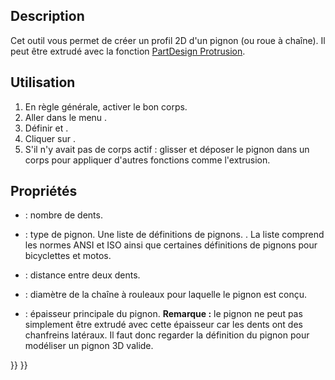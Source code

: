 <languages/>

{{Docnav/fr
|[[PartDesign_Scaled/fr|Mise à l'échelle]]
|[[PartDesign_InvoluteGear/fr|Engrenage à développante]]
|[[PartDesign_Workbench/fr|Atelier PartDesign]]
|IconL=PartDesign_Scaled.svg
|IconR=PartDesign_InvoluteGear.svg
|IconC=Workbench_PartDesign.svg
}}

{{GuiCommand/fr
|Name=PartDesign Sprocket
|Name/fr=PartDesign Pignon
|MenuLocation=PartDesign → Créer un pignon...
|Workbenches=[[PartDesign_Workbench/fr|PartDesign]]
|Version=0.19
}}

== Description == 

Cet outil vous permet de créer un profil 2D d'un pignon (ou roue à chaîne). Il peut être extrudé avec la fonction [[PartDesign_Pad/fr|PartDesign Protrusion]].

<span id="Usage"></span>
==Utilisation== 

# En règle générale, activer le bon corps.
# Aller dans le menu {{MenuCommand|PartDesign → [[File:PartDesign_Sprocket.svg|16px]] Créer un pignon...}}.
# Définir {{PropertyData|Number Of Teeth}} et {{PropertyData|Sprocket Reference}}.
# Cliquer sur {{Button|OK}}.
# S'il n'y avait pas de corps actif : glisser et déposer le pignon dans un corps pour appliquer d'autres fonctions comme l'extrusion.

<span id="Properties"></span>
== Propriétés ==

* {{PropertyData|Number Of Teeth}} : nombre de dents.
* {{PropertyData|Sprocket Reference}} : type de pignon. Une liste de définitions de pignons. {{Version/fr|0.20}}. La liste comprend les normes ANSI et ISO ainsi que certaines définitions de pignons pour bicyclettes et motos.
* {{PropertyData|Pitch}} : distance entre deux dents.
* {{PropertyData|Roller Diameter}} : diamètre de la chaîne à rouleaux pour laquelle le pignon est conçu.
* {{PropertyData|Thickness}} : épaisseur principale du pignon. '''Remarque :''' le pignon ne peut pas simplement être extrudé avec cette épaisseur car les dents ont des chanfreins latéraux. Il faut donc regarder la définition du pignon pour modéliser un pignon 3D valide. {{Version/fr|0.20}}


{{Docnav/fr
|[[PartDesign_Scaled/fr|Mise à l'échelle]]
|[[PartDesign_InvoluteGear/fr|Engrenage à développante]]
|[[PartDesign_Workbench/fr|Atelier PartDesign]]
|IconL=PartDesign_Scaled.svg
|IconR=PartDesign_InvoluteGear.svg
|IconC=Workbench_PartDesign.svg
}}

{{PartDesign Tools navi{{#translation:}}}}
{{Userdocnavi{{#translation:}}}}